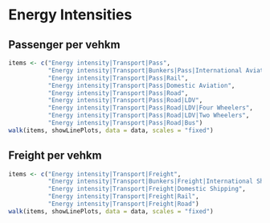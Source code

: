 # Energy Intensities
## Passenger per vehkm
```r
items <- c("Energy intensity|Transport|Pass",
           "Energy intensity|Transport|Bunkers|Pass|International Aviation",
           "Energy intensity|Transport|Pass|Rail",
           "Energy intensity|Transport|Pass|Domestic Aviation",
           "Energy intensity|Transport|Pass|Road",
           "Energy intensity|Transport|Pass|Road|LDV",
           "Energy intensity|Transport|Pass|Road|LDV|Four Wheelers",
           "Energy intensity|Transport|Pass|Road|LDV|Two Wheelers",
           "Energy intensity|Transport|Pass|Road|Bus")
walk(items, showLinePlots, data = data, scales = "fixed")
```

## Freight per vehkm
```r
items <- c("Energy intensity|Transport|Freight",
           "Energy intensity|Transport|Bunkers|Freight|International Shipping",
           "Energy intensity|Transport|Freight|Domestic Shipping",
           "Energy intensity|Transport|Freight|Rail",
           "Energy intensity|Transport|Freight|Road")
walk(items, showLinePlots, data = data, scales = "fixed")
```

